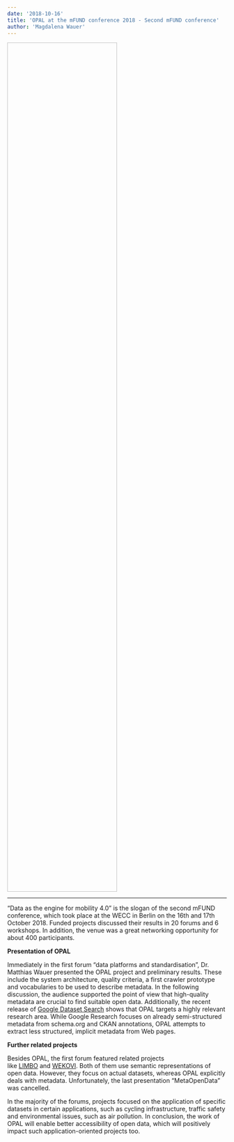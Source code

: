 ```yaml
---
date: '2018-10-16'
title: 'OPAL at the mFUND conference 2018 - Second mFUND conference'
author: 'Magdalena Wauer'
---
```


<Image filename='opal.jpg' style="height: 50%; width: 50%;"/> 

---

“Data as the engine for mobility 4.0” is the slogan of the second mFUND conference, which took place at the WECC in Berlin on the 16th and 17th October 2018. Funded projects discussed their results in 20 forums and 6 workshops. In addition, the venue was a great networking opportunity for about 400 participants.

**Presentation of OPAL**

Immediately in the first forum “data platforms and standardisation”, Dr. Matthias Wauer presented the OPAL project and preliminary results. These include the system architecture, quality criteria, a first crawler prototype and vocabularies to be used to describe metadata. In the following discussion, the audience supported the point of view that high-quality metadata are crucial to find suitable open data. Additionally, the recent release of [Google Dataset Search](https://toolbox.google.com/datasetsearch) shows that OPAL targets a highly relevant research area. While Google Research focuses on already semi-structured metadata from schema.org and CKAN annotations, OPAL attempts to extract less structured, implicit metadata from Web pages.

**Further related projects**

Besides OPAL, the first forum featured related projects like [LIMBO](https://www.limbo-project.org/) and [WEKOVI](https://www.disy.net/de/unternehmen/aktuelles/news-2018/bmvi-projekt-wertschoepfung-aus-open-data/). Both of them use semantic representations of open data. However, they focus on actual datasets, whereas OPAL explicitly deals with metadata. Unfortunately, the last presentation “MetaOpenData” was cancelled.

In the majority of the forums, projects focused on the application of specific datasets in certain applications, such as cycling infrastructure, traffic safety and environmental issues, such as air pollution. In conclusion, the work of OPAL will enable better accessibility of open data, which will positively impact such application-oriented projects too.
